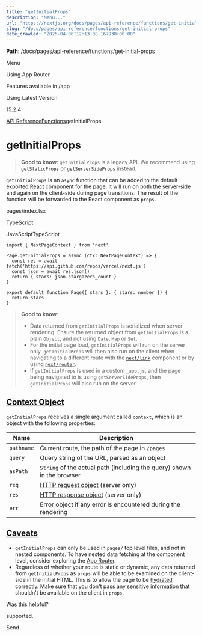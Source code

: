 ---
title: "getInitialProps"
description: "Menu..."
url: "https://nextjs.org/docs/pages/api-reference/functions/get-initial-props"
slug: "/docs/pages/api-reference/functions/get-initial-props"
date_crawled: "2025-04-06T12:13:08.167938+00:00"
---

**Path**: /docs/pages/api-reference/functions/get-initial-props

Menu

Using App Router

Features available in /app

Using Latest Version

15.2.4

[API Reference](/docs/pages/api-reference)[Functions](/docs/pages/api-reference/functions)getInitialProps

# getInitialProps

> **Good to know**: `getInitialProps` is a legacy API. We recommend using [`getStaticProps`](/docs/pages/building-your-application/data-fetching/get-static-props) or [`getServerSideProps`](/docs/pages/building-your-application/data-fetching/get-server-side-props) instead.

`getInitialProps` is an `async` function that can be added to the default exported React component for the page. It will run on both the server-side and again on the client-side during page transitions. The result of the function will be forwarded to the React component as `props`.

pages/index.tsx

TypeScript

JavaScriptTypeScript

```
import { NextPageContext } from 'next'
 
Page.getInitialProps = async (ctx: NextPageContext) => {
  const res = await fetch('https://api.github.com/repos/vercel/next.js')
  const json = await res.json()
  return { stars: json.stargazers_count }
}
 
export default function Page({ stars }: { stars: number }) {
  return stars
}
```

> **Good to know**:
>
> * Data returned from `getInitialProps` is serialized when server rendering. Ensure the returned object from `getInitialProps` is a plain `Object`, and not using `Date`, `Map` or `Set`.
> * For the initial page load, `getInitialProps` will run on the server only. `getInitialProps` will then also run on the client when navigating to a different route with the [`next/link`](/docs/pages/api-reference/components/link) component or by using [`next/router`](/docs/pages/api-reference/functions/use-router).
> * If `getInitialProps` is used in a custom `_app.js`, and the page being navigated to is using `getServerSideProps`, then `getInitialProps` will also run on the server.

## [Context Object](#context-object)

`getInitialProps` receives a single argument called `context`, which is an object with the following properties:

| Name | Description |
| --- | --- |
| `pathname` | Current route, the path of the page in `/pages` |
| `query` | Query string of the URL, parsed as an object |
| `asPath` | `String` of the actual path (including the query) shown in the browser |
| `req` | [HTTP request object](https://nodejs.org/api/http.html#http_class_http_incomingmessage) (server only) |
| `res` | [HTTP response object](https://nodejs.org/api/http.html#http_class_http_serverresponse) (server only) |
| `err` | Error object if any error is encountered during the rendering |

## [Caveats](#caveats)

* `getInitialProps` can only be used in `pages/` top level files, and not in nested components. To have nested data fetching at the component level, consider exploring the [App Router](/docs/app/building-your-application/data-fetching).
* Regardless of whether your route is static or dynamic, any data returned from `getInitialProps` as `props` will be able to be examined on the client-side in the initial HTML. This is to allow the page to be [hydrated](https://react.dev/reference/react-dom/hydrate) correctly. Make sure that you don't pass any sensitive information that shouldn't be available on the client in `props`.

Was this helpful?

supported.

Send